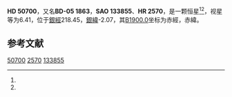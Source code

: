{{Starbox begin
| name = HD 50700
}}
{{Starbox observe
| epoch = [[J2000.0|J2000.0]]
| constell = {{星座名待查}}<ref name=SIMBAD>{{cite web
 | url=http://simbad.u-strasbg.fr/simbad/sim-id?Ident=HR+2570
 | title =Pulsating variable Star
 | publisher=Centre de Données astronomiques de Strasbourg
 | work=SIMBAD
 | accessdate=2012-07-13}}</ref><ref name=DATA>{{cite web
 | url=http://vizier.u-strasbg.fr/viz-bin/VizieR-5?-out.add=.&-source=5050&-corr=PK=HR&-out.max=9999&HR=2570
 | title=VizieR Detailed Page
 | accessdate=2012-07-13
 | archive-date=2019-02-16
 | archive-url=https://web.archive.org/web/20190216113531/http://vizier.u-strasbg.fr/viz-bin/VizieR-5?-out.add=.&-source=5050&-corr=PK=HR&-out.max=9999&HR=2570
 | dead-url=no
 }}</ref>
| 星官 = 
| ra = {{RA|6|54|8.5}}<ref name=SIMBAD /><ref name=DATA />
| dec = {{DEC|-5|51|9}}<ref name=SIMBAD /><ref name=DATA />
| appmag_v = 6.41<ref name=SIMBAD /><ref name=DATA />
}}
{{Starbox character
| class = A6Vn<ref name=SIMBAD /><ref name=DATA />
| b-v = 0.17<ref name=SIMBAD /><ref name=DATA />
| u-b = 0.16<ref name=SIMBAD /><ref name=DATA />
| r-i = <ref name=SIMBAD /><ref name=DATA />
| variable = 
}}
{{Starbox astrometry
| radial_v = 0.16
| prop_mo_ra = 17
| parallax = 0.003
| p_error =
}}
{{Starbox catalog
| names =BD-05 1863，[[SAO星表|SAO]] 133855，[[HD星表|HD]] 50700，[[HR星表|HR]] 2570}}
{{Starbox reference |Simbad=HR+2570}}
{{Starbox end}}

'''HD 50700'''，又名'''BD-05 1863'''，'''SAO 133855'''、'''HR 2570'''，是一颗恒星<ref name=SIMBAD /><ref name=DATA />，视星等为6.41，位于[[銀道座標系|銀經]]218.45，[[銀道座標系|銀緯]]-2.07，其[[B1900.0|B1900.0]]坐标为赤經{{RA|6|49|14.5}}，赤緯{{DEC|-5|-2.07|40}}。

== 参考文献 ==
{{reflist}}

{{star-stub}}

[[Category:HD和HDE天體|50700]]
[[Category:HR天體|2570]]
[[Category:SAO天體|133855]]
